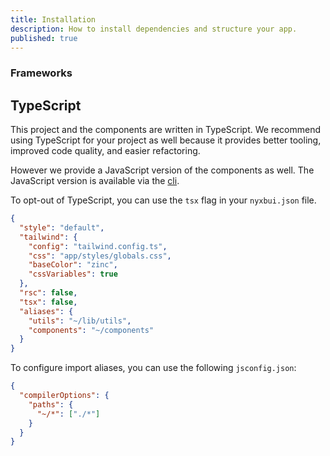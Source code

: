 ```yaml
---
title: Installation
description: How to install dependencies and structure your app.
published: true
---
```


### Frameworks

<ComponentInstallation />

## TypeScript

This project and the components are written in TypeScript. We recommend using TypeScript for your project as well because it provides better tooling, improved code quality, and easier refactoring.

However we provide a JavaScript version of the components as well. The JavaScript version is available via the [cli](/docs/cli).

To opt-out of TypeScript, you can use the `tsx` flag in your `nyxbui.json` file.

```json {10} title="nyxbui.json"
{
  "style": "default",
  "tailwind": {
    "config": "tailwind.config.ts",
    "css": "app/styles/globals.css",
    "baseColor": "zinc",
    "cssVariables": true
  },
  "rsc": false,
  "tsx": false,
  "aliases": {
    "utils": "~/lib/utils",
    "components": "~/components"
  }
}
```

To configure import aliases, you can use the following `jsconfig.json`:

```json {4} title="jsconfig.json"
{
  "compilerOptions": {
    "paths": {
      "~/*": ["./*"]
    }
  }
}
```
